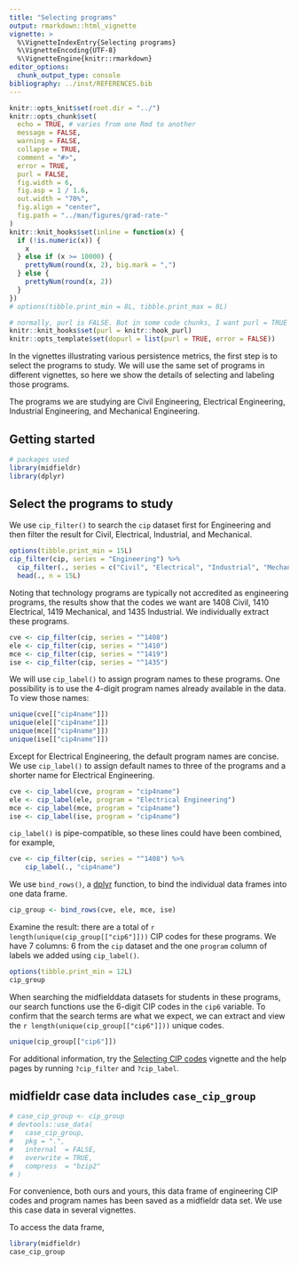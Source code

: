 ```yaml
---
title: "Selecting programs"
output: rmarkdown::html_vignette
vignette: >
  %\VignetteIndexEntry{Selecting programs}
  %\VignetteEncoding{UTF-8}
  %\VignetteEngine{knitr::rmarkdown}
editor_options: 
  chunk_output_type: console
bibliography: ../inst/REFERENCES.bib
---
```


```r
knitr::opts_knit$set(root.dir = "../")
knitr::opts_chunk$set(
  echo = TRUE, # varies from one Rmd to another
  message = FALSE,
  warning = FALSE,
  collapse = TRUE,
  comment = "#>",
  error = TRUE,
  purl = FALSE,
  fig.width = 6,
  fig.asp = 1 / 1.6,
  out.width = "70%",
  fig.align = "center",
  fig.path = "../man/figures/grad-rate-"
)
knitr::knit_hooks$set(inline = function(x) {
  if (!is.numeric(x)) {
    x
  } else if (x >= 10000) {
    prettyNum(round(x, 2), big.mark = ",")
  } else {
    prettyNum(round(x, 2))
  }
})
# options(tibble.print_min = 8L, tibble.print_max = 8L)

# normally, purl is FALSE. But in some code chunks, I want purl = TRUE so that the code in the vignette is executed to pass R CMD check. These next few lines set that up. In the code chunk header, add opts.label = 'dopurl'
knitr::knit_hooks$set(purl = knitr::hook_purl)
knitr::opts_template$set(dopurl = list(purl = TRUE, error = FALSE))
```

In the vignettes illustrating various persistence metrics, the first step is to select the programs to study. We will use the same set of programs in different vignettes, so here we show the details of selecting and labeling those programs.  

The programs we are studying are Civil Engineering, Electrical Engineering, Industrial Engineering, and Mechanical Engineering. 

## Getting started 

```r
# packages used
library(midfieldr)
library(dplyr)
```

## Select the programs to study

We use `cip_filter()` to search the `cip` dataset first for Engineering and then filter the result for Civil, Electrical, Industrial, and Mechanical. 
 
```r
options(tibble.print_min = 15L)
cip_filter(cip, series = "Engineering") %>%
  cip_filter(., series = c("Civil", "Electrical", "Industrial", "Mechanical")) %>%
  head(., n = 15L)
```

Noting that technology programs are typically not accredited as engineering  programs, the results show that the codes we want are 1408 Civil, 1410 Electrical, 1419 Mechanical, and 1435 Industrial. We individually extract these programs. 

```r
cve <- cip_filter(cip, series = "^1408") 
ele <- cip_filter(cip, series = "^1410") 
mce <- cip_filter(cip, series = "^1419")
ise <- cip_filter(cip, series = "^1435")
```

We will use `cip_label()` to assign program names to these programs. One possibility is to use the 4-digit program names already available in the data. To view those names:    

```r
unique(cve[["cip4name"]])
unique(ele[["cip4name"]])
unique(mce[["cip4name"]])
unique(ise[["cip4name"]])
```

Except for Electrical Engineering, the default program names are concise. We use `cip_label()` to assign default names to three of the programs and a shorter name for Electrical Engineering. 

```r
cve <- cip_label(cve, program = "cip4name")
ele <- cip_label(ele, program = "Electrical Engineering")
mce <- cip_label(mce, program = "cip4name")
ise <- cip_label(ise, program = "cip4name")
```

`cip_label()` is pipe-compatible, so these lines could have been combined, for example, 

```r
cve <- cip_filter(cip, series = "^1408") %>% 
	cip_label(., "cip4name")
```

We use `bind_rows()`, a [dplyr](http://dplyr.tidyverse.org) function, to bind the individual data frames into one data frame. 

```r
cip_group <- bind_rows(cve, ele, mce, ise)
```

Examine the result: there are a total of `r length(unique(cip_group[["cip6"]]))` CIP codes for these programs. We have 7 columns: 6 from the `cip` dataset and the one `program` column of labels we added using `cip_label()`. 

```r
options(tibble.print_min = 12L)
cip_group
```

When searching the midfielddata datasets for students in these programs, our search functions use the 6-digit CIP codes in the `cip6` variable. To confirm that the search terms are what we expect, we can extract and view the `r length(unique(cip_group[["cip6"]]))` unique codes. 

```r
unique(cip_group[["cip6"]])
```

For additional information, try the [Selecting CIP codes](cip_filter.html) vignette and the help pages by running `?cip_filter` and `?cip_label`. 

## midfieldr case data includes `case_cip_group`  

```r
# case_cip_group <- cip_group
# devtools::use_data(
# 	case_cip_group,
# 	pkg = ".",
# 	internal  = FALSE,
# 	overwrite = TRUE,
# 	compress  = "bzip2"
# )
```

For convenience, both ours and yours, this data frame of engineering CIP codes and program names has been saved as a midfieldr data set. We use this case data  in several vignettes.  

To access the data frame, 

```r
library(midfieldr)
case_cip_group
```
